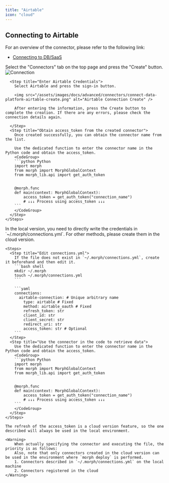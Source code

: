 ```yaml
---
title: "Airtable"
icon: "cloud"
---
```


## Connecting to Airtable

For an overview of the connector, please refer to the following link:

- [Connecting to DB/SaaS](/docs/en/develop/guides/integration)

<Tabs>
  <Tab title="Cloud Version">
    <Steps>
      <Step title="Create a Connector">
        Select the "Connectors" tab on the top page and press the "Create" button.
        <img src="/assets/images/docs/advanced/connectors/connect-data-platform-connection.png" alt="Connection" />
      </Step>

      <Step title="Enter Airtable Credentials">        
        Select Airtable and press the sign-in button.

        <img src="/assets/images/docs/advanced/connectors/connect-data-platform-airtable-create.png" alt="Airtable Connection Create" />

        After entering the information, press the Create button to complete the creation. If there are any errors, please check the connection details again.

      </Step>
      <Step title="Obtain access_token from the created connector">
        Once created successfully, you can obtain the connector name from the list.

        Use the dedicated function to enter the connector name in the Python code and obtain the access_token.
        <CodeGroup>
        ```python Python
        import morph
        from morph import MorphGlobalContext
        from morph_lib.api import get_auth_token


        @morph.func
        def main(context: MorphGlobalContext):
            access_token = get_auth_token("connection_name")
            # ↓↓↓ Process using access_token ↓↓↓
        ```
        </CodeGroup>
      </Step>
    </Steps>

  </Tab>
  <Tab title="Local Version">
    <Info>In the local version, you need to directly write the credentials in `~/.morph/connections.yml`. For other methods, please create them in the cloud version.</Info>

    <Steps>
      <Step title="Edit connections.yml">
        If the file does not exist in `~/.morph/connections.yml`, create it beforehand and then edit it.
        ```bash shell
        mkdir ~/.morph
        touch ~/.morph/connections.yml
        ```

        ```yaml
        connections:
          airtable-connection: # Unique arbitrary name
            type: airtable # Fixed
            method: airtable_oauth # Fixed
            refresh_token: str
            client_id: str
            client_secret: str
            redirect_uri: str
            access_token: str # Optional
        ```
      </Step>
      <Step title="Use the connector in the code to retrieve data">
        Use the dedicated function to enter the connector name in the Python code and obtain the access_token.
        <CodeGroup>
        ```python Python
        import morph
        from morph import MorphGlobalContext
        from morph_lib.api import get_auth_token


        @morph.func
        def main(context: MorphGlobalContext):
            access_token = get_auth_token("connection_name")
            # ↓↓↓ Process using access_token ↓↓↓
        ```
        </CodeGroup>
      </Step>
    </Steps>

    The refresh of the access_token is a cloud version feature, so the one described will always be used in the local environment.

    <Warning>
        When actually specifying the connector and executing the file, the priority is as follows:
        Also, note that only connectors created in the cloud version can be used in the environment where `morph deploy` is performed.
        1. Connectors described in `~/.morph/connections.yml` on the local machine
        2. Connectors registered in the cloud
    </Warning>    

  </Tab>  
</Tabs>

